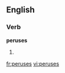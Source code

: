 
==English==

===Verb===
'''peruses'''

# {{third-person singular of|[[peruse]]}}

[[fr:peruses]]
[[vi:peruses]]